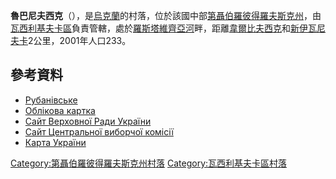 {{coord|48|8|26|N|35|47|18|E|scale:30000_region:UA|display=title}}

<!-- 檔案不存在 [[Image:Rubanivske1.jpg|right]] -->

'''魯巴尼夫西克'''（{{lang-uk|Рубанівське}}），是[[烏克蘭|烏克蘭]]的村落，位於該國中部[[第聶伯羅彼得羅夫斯克州|第聶伯羅彼得羅夫斯克州]]，由[[瓦西利基夫卡區|瓦西利基夫卡區]]負責管轄，處於[[羅斯塔維齊亞河|羅斯塔維齊亞河]]畔，距離[[韋爾比夫西克|韋爾比夫西克]]和[[新伊瓦尼夫卡_(瓦西利基夫卡區)|新伊瓦尼夫卡]]2公里，2001年人口233。

==參考資料==
*[http://gska2.rada.gov.ua/pls/z7502/A005?rdat1=06.12.2007&rf7571=5139 Рубанівське]{{dead link|date=2018年5月 |bot=InternetArchiveBot |fix-attempted=yes }}
* [http://gska2.rada.gov.ua/pls/z7502/A005?rdat1=29.01.2010&rf7571=5139 Облікова картка]{{dead link|date=2018年5月 |bot=InternetArchiveBot |fix-attempted=yes }}
* [https://web.archive.org/web/20071223190549/http://portal.rada.gov.ua/ Сайт Верховної Ради України]
* [http://www.cvk.gov.ua Сайт Центральної виборчої комісії] {{Wayback|url=http://www.cvk.gov.ua/ |date=20101203204641 }}
* [http://maps.vlasenko.net/ Карта України] {{Wayback|url=http://maps.vlasenko.net/ |date=20160215103730 }}

{{DEFAULTSORT:Рубанівське}}
[[Category:第聶伯羅彼得羅夫斯克州村落|Category:第聶伯羅彼得羅夫斯克州村落]]
[[Category:瓦西利基夫卡區村落|Category:瓦西利基夫卡區村落]]


{{Dnipropetrovsk-geo-stub}}